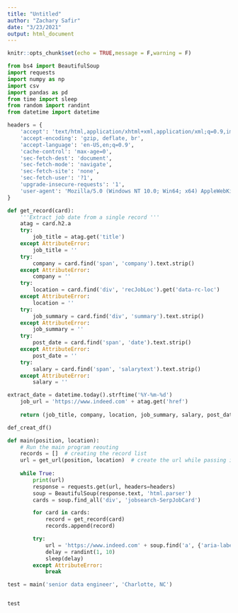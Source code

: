 ```yaml
---
title: "Untitled"
author: "Zachary Safir"
date: "3/23/2021"
output: html_document
---
```


```r
knitr::opts_chunk$set(echo = TRUE,message = F,warning = F)
```


```python
from bs4 import BeautifulSoup
import requests
import numpy as np
import csv
import pandas as pd
from time import sleep
from random import randint
from datetime import datetime
```


```python
headers = {
    'accept': 'text/html,application/xhtml+xml,application/xml;q=0.9,image/webp,image/apng,*/*;q=0.8,application/signed-exchange;v=b3;q=0.9',
    'accept-encoding': 'gzip, deflate, br',
    'accept-language': 'en-US,en;q=0.9',
    'cache-control': 'max-age=0',
    'sec-fetch-dest': 'document',
    'sec-fetch-mode': 'navigate',
    'sec-fetch-site': 'none',
    'sec-fetch-user': '?1',
    'upgrade-insecure-requests': '1',
    'user-agent': 'Mozilla/5.0 (Windows NT 10.0; Win64; x64) AppleWebKit/537.36 (KHTML, like Gecko) Chrome/87.0.4280.67 Safari/537.36 Edg/87.0.664.47'
}
```




```python
def get_record(card):
    '''Extract job date from a single record '''
    atag = card.h2.a
    try:
        job_title = atag.get('title')
    except AttributeError:
        job_title = ''
    try:
        company = card.find('span', 'company').text.strip()
    except AttributeError:
        company = ''
    try:
        location = card.find('div', 'recJobLoc').get('data-rc-loc')
    except AttributeError:
        location = ''
    try:
        job_summary = card.find('div', 'summary').text.strip()
    except AttributeError:
        job_summary = ''
    try:
        post_date = card.find('span', 'date').text.strip()
    except AttributeError:
        post_date = ''
    try:
        salary = card.find('span', 'salarytext').text.strip()
    except AttributeError:
        salary = ''
```


```python
extract_date = datetime.today().strftime('%Y-%m-%d')
    job_url = 'https://www.indeed.com' + atag.get('href')
    
    return (job_title, company, location, job_summary, salary, post_date, extract_date, job_url)

```


```python
def_creat_df()
```



```python
def main(position, location):
    # Run the main program reouting
    records = []  # creating the record list
    url = get_url(position, location)  # create the url while passing in the position and location.
    
    while True:
        print(url)
        response = requests.get(url, headers=headers)
        soup = BeautifulSoup(response.text, 'html.parser')
        cards = soup.find_all('div', 'jobsearch-SerpJobCard')

        for card in cards:
            record = get_record(card)
            records.append(record)

        try:
            url = 'https://www.indeed.com' + soup.find('a', {'aria-label': 'Next'}).get('href')
            delay = randint(1, 10)
            sleep(delay)
        except AttributeError:
            break

```


 
```python


test = main('senior data engineer', 'Charlotte, NC')



```
 
```python
test 
```
 
 